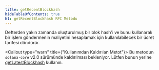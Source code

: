 ```yaml
---
title: getRecentBlockhash
hideTableOfContents: true
h1: getRecentBlockhash RPC Metodu
---
```


Defterden yakın zamanda oluşturulmuş bir blok hash'i ve bunu kullanarak bir
işlem göndermenin maliyetini hesaplamak için kullanılabilecek bir ücret tarifesi
döndürür.

<Callout type="warn" title={"Kullanımdan Kaldırılan Metot"}>
  Bu metodun `solana-core` v2.0 sürümünde kaldırılması bekleniyor. Lütfen bunun
  yerine [getLatestBlockhash](/docs/rpc/http/getlatestblockhash) kullanın.
</Callout>
